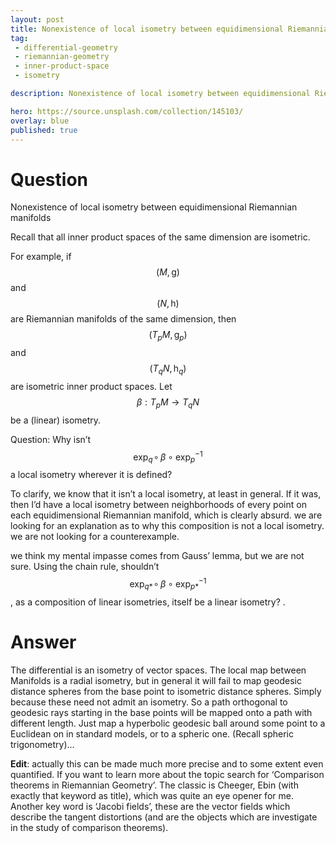 ---
layout: post
title: Nonexistence of local isometry between equidimensional Riemannian manifolds
tag:
 - differential-geometry
 - riemannian-geometry
 - inner-product-space
 - isometry

description: Nonexistence of local isometry between equidimensional Riemannian manifolds

hero: https://source.unsplash.com/collection/145103/
overlay: blue 
published: true
---

# Question 

Nonexistence of local isometry between equidimensional Riemannian manifolds

<!--break-->


Recall that all inner product spaces of the same dimension are isometric.

For example, if $$(M,\mathrm{g})$$ and $$(N,\mathrm{h})$$ are Riemannian manifolds of the same dimension, then $$(T_pM,\mathrm{g}_p)$$ and $$(T_qN,\mathrm{h}_q)$$ are isometric inner product spaces.
 Let $$\beta:T_pM\to T_qN$$ be a (linear) isometry.


Question: Why isn't $$\exp_q\!\circ\,\beta\circ\exp_p^{-1}$$ a local isometry wherever it is defined?

To clarify, we know that it isn't a local isometry, at least in general.
 If it was, then I'd have a local isometry between neighborhoods of every point on each equidimensional Riemannian manifold, which is clearly absurd.
 we are  looking for an explanation as to why this composition is not a local isometry.
 we are  not looking for a counterexample.

we think my mental impasse comes from Gauss' lemma, but we are  not sure.
 Using the chain rule, shouldn't $$\exp_{q*}\!\circ\,\beta\circ\exp_{p*}^{-1}$$, as a composition of linear isometries, itself be a linear isometry?
.


# Answer 


The differential is an isometry of vector spaces. The local map between Manifolds is a radial isometry, but in general it will fail to map geodesic distance spheres from the base point to isometric distance spheres. Simply because these need not admit an isometry. So a path orthogonal to geodesic rays starting in the base points will be mapped onto a path with different length.
Just map a hyperbolic geodesic ball around some point to a Euclidean on in standard models, or to a spheric one. (Recall spheric trigonometry)...


**Edit**: actually this can be made much more precise and to some extent even quantified. If you want to learn more about the topic search for 'Comparison theorems in Riemannian Geometry'. The classic is Cheeger, Ebin (with exactly that keyword as title), which was quite an eye opener for me. Another key word is 'Jacobi fields', these are the vector fields which describe the tangent distortions (and are the objects which are investigate in the study of comparison theorems).

